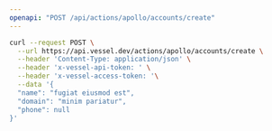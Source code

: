 ```yaml
---
openapi: "POST /api/actions/apollo/accounts/create"
---
```


<RequestExample>

```bash Request
curl --request POST \
  --url https://api.vessel.dev/actions/apollo/accounts/create \
  --header 'Content-Type: application/json' \
  --header 'x-vessel-api-token: ' \
  --header 'x-vessel-access-token: '\
  --data '{
  "name": "fugiat eiusmod est",
  "domain": "minim pariatur",
  "phone": null
}'
```

</RequestExample>
